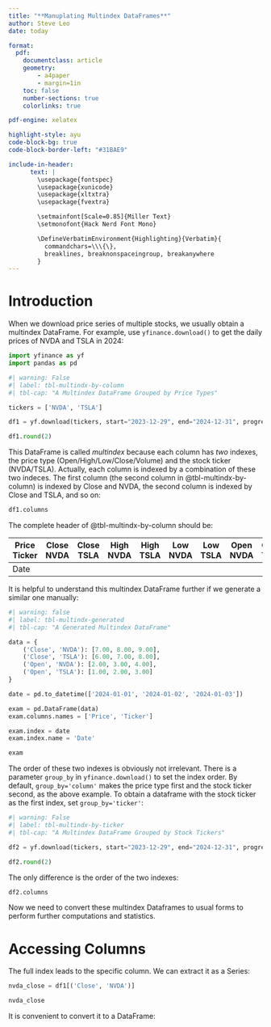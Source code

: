 ```yaml
---
title: "**Manuplating Multindex DataFrames**"
author: Steve Leo
date: today

format:
  pdf:
    documentclass: article
    geometry:
        - a4paper
        - margin=1in 
    toc: false
    number-sections: true
    colorlinks: true

pdf-engine: xelatex

highlight-style: ayu
code-block-bg: true
code-block-border-left: "#31BAE9"

include-in-header: 
      text: |
        \usepackage{fontspec}
        \usepackage{xunicode}
        \usepackage{xltxtra}
        \usepackage{fvextra}

        \setmainfont[Scale=0.85]{Miller Text}
        \setmonofont{Hack Nerd Font Mono}

        \DefineVerbatimEnvironment{Highlighting}{Verbatim}{
          commandchars=\\\{\},
          breaklines, breaknonspaceingroup, breakanywhere
        }
---
```


# Introduction
When we download price series of multiple stocks, we usually obtain a multindex DataFrame. For example, use `yfinance.download()` to get the daily prices of NVDA and TSLA in 2024:

```python
import yfinance as yf
import pandas as pd
```

```python
#| warning: False
#| label: tbl-multindx-by-column
#| tbl-cap: "A Multindex DataFrame Grouped by Price Types"

tickers = ['NVDA', 'TSLA']

df1 = yf.download(tickers, start="2023-12-29", end="2024-12-31", progress=False)

df1.round(2)
```

This DataFrame is called *multindex* because each column has *two* indexes, the price type (Open/High/Low/Close/Volume) and the stock ticker (NVDA/TSLA). Actually, each column is indexed by a combination of these two indeces. The first column (the second column in @tbl-multindx-by-column) is indexed by Close and NVDA, the second column is indexed by Close and TSLA, and so on:
```python
df1.columns
```
The complete header of @tbl-multindx-by-column should be:

| Price Ticker | Close NVDA | Close TSLA | High NVDA | High TSLA | Low NVDA | Low TSLA | Open NVDA | Open TSLA | Volume NVDA | Volume TSLA |
|--------------|:----------:|:----------:|:---------:|:---------:|:--------:|:--------:|:---------:|:---------:|:-----------:|:-----------:|
| Date         |            |            |           |           |          |          |           |           |             |             |

It is helpful to understand this multindex DataFrame further if we generate a similar one manually:

```python
#| warning: false
#| label: tbl-multindx-generated
#| tbl-cap: "A Generated Multindex DataFrame"

data = {
    ('Close', 'NVDA'): [7.00, 8.00, 9.00],
    ('Close', 'TSLA'): [6.00, 7.00, 8.00],
    ('Open', 'NVDA'): [2.00, 3.00, 4.00],
    ('Open', 'TSLA'): [1.00, 2.00, 3.00]
}

date = pd.to_datetime(['2024-01-01', '2024-01-02', '2024-01-03'])

exam = pd.DataFrame(data)
exam.columns.names = ['Price', 'Ticker']

exam.index = date
exam.index.name = 'Date'

exam
```

The order of these two indexes is obviously not irrelevant. There is a parameter `group_by` in `yfinance.download()` to set the index order. By default, `group_by='column'` makes the price type first and the stock ticker second, as the above example. To obtain a dataframe with the stock ticker as the first index, set `group_by='ticker'`:

```python
#| warning: False
#| label: tbl-multindx-by-ticker
#| tbl-cap: "A Multindex DataFrame Grouped by Stock Tickers"

df2 = yf.download(tickers, start="2023-12-29", end="2024-12-31", progress=False, group_by='ticker')

df2.round(2)
```

The only difference is the order of the two indexes:

```python
df2.columns
```

Now we need to convert these multindex Dataframes to usual forms to perform further computations and statistics.

# Accessing Columns
The full index leads to the specific column. We can extract it as a Series:

```python
nvda_close = df1[('Close', 'NVDA')]

nvda_close
```

It is convenient to convert it to a DataFrame:
